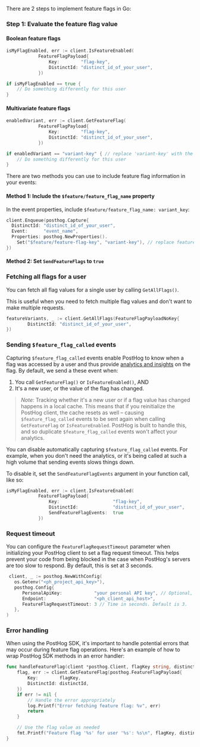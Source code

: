 There are 2 steps to implement feature flags in Go:

### Step 1: Evaluate the feature flag value

#### Boolean feature flags

```go
isMyFlagEnabled, err := client.IsFeatureEnabled(
            FeatureFlagPayload{
                Key:        "flag-key",
                DistinctId: "distinct_id_of_your_user",
            })

if isMyFlagEnabled == true {
    // Do something differently for this user
}
```

#### Multivariate feature flags

```go
enabledVariant, err := client.GetFeatureFlag(
            FeatureFlagPayload{
                Key:        "flag-key",
                DistinctId: "distinct_id_of_your_user",
            })

if enabledVariant == "variant-key" { // replace 'variant-key' with the key of your variant
    // Do something differently for this user
}
```


<IncludePropertyInEvents />

There are two methods you can use to include feature flag information in your events:

#### Method 1: Include the `$feature/feature_flag_name` property

 In the event properties, include `$feature/feature_flag_name: variant_key`:

```go
client.Enqueue(posthog.Capture{
  DistinctId: "distinct_id_of_your_user",
  Event:      "event_name",
  Properties: posthog.NewProperties().
    Set("$feature/feature-flag-key", "variant-key"), // replace feature-flag-key with your flag key. Replace 'variant-key' with the key of your variant
})
```

#### Method 2: Set `SendFeatureFlags` to `true`


<GoSetSendFeatureFlagsTrue />

### Fetching all flags for a user

You can fetch all flag values for a single user by calling `GetAllFlags()`.

This is useful when you need to fetch multiple flag values and don't want to make multiple requests.

```go  
featureVariants, _ := client.GetAllFlags(FeatureFlagPayloadNoKey{
        DistinctId: "distinct_id_of_your_user",
})
```

### Sending `$feature_flag_called` events

Capturing `$feature_flag_called` events enable PostHog to know when a flag was accessed by a user and thus provide [analytics and insights](/docs/product-analytics/insights) on the flag. By default, we send a these event when:

1. You call `GetFeatureFlag()` or `IsFeatureEnabled()`, AND 
2. It's a new user, or the value of the flag has changed. 

> *Note:* Tracking whether it's a new user or if a flag value has changed happens in a local cache. This means that if you reinitialize the PostHog client, the cache resets as well – causing `$feature_flag_called` events to be sent again when calling `GetFeatureFlag` or `IsFeatureEnabled`. PostHog is built to handle this, and so duplicate `$feature_flag_called` events won't affect your analytics.

You can disable automatically capturing `$feature_flag_called` events. For example, when you don't need the analytics, or it's being called at such a high volume that sending events slows things down.

To disable it, set the `SendFeatureFlagEvents` argument in your function call, like so:

```go
isMyFlagEnabled, err := client.IsFeatureEnabled(
            FeatureFlagPayload{
                Key:                    "flag-key",
                DistinctId:             "distinct_id_of_your_user",
                SendFeatureFlagEvents:  true
            })
```


<GoOverrideServerProperties />

### Request timeout

You can configure the `FeatureFlagRequestTimeout` parameter when initializing your PostHog client to set a flag request timeout. This helps prevent your code from being blocked in the case when PostHog's servers are too slow to respond. By default, this is set at 3 seconds.

```go
 client, _ := posthog.NewWithConfig(
   os.Getenv("<ph_project_api_key>"),
   posthog.Config{
      PersonalApiKey:            "your personal API key", // Optional, but much more performant.  If this token is not supplied, then fetching feature flag values will be slower.
      Endpoint:                  "<ph_client_api_host>",
      FeatureFlagRequestTimeout: 3 // Time in seconds. Default is 3.
   },
)
```

### Error handling

When using the PostHog SDK, it's important to handle potential errors that may occur during feature flag operations. Here's an example of how to wrap PostHog SDK methods in an error handler:

```go
func handleFeatureFlag(client *posthog.Client, flagKey string, distinctId string) {
    flag, err := client.GetFeatureFlag(posthog.FeatureFlagPayload{
        Key:        flagKey,
        DistinctId: distinctId,
    })
    if err != nil {
        // Handle the error appropriately
        log.Printf("Error fetching feature flag: %v", err)
        return
    }

    // Use the flag value as needed
    fmt.Printf("Feature flag '%s' for user '%s': %s\n", flagKey, distinctId, flag)
}
```

